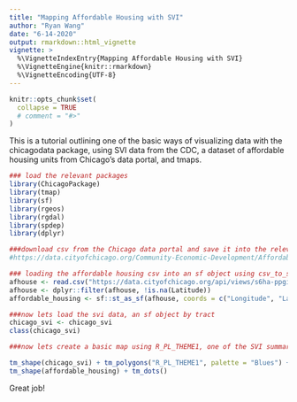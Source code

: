 ```yaml
---
title: "Mapping Affordable Housing with SVI"
author: "Ryan Wang"
date: "6-14-2020"
output: rmarkdown::html_vignette
vignette: >
  %\VignetteIndexEntry{Mapping Affordable Housing with SVI}
  %\VignetteEngine{knitr::rmarkdown}
  %\VignetteEncoding{UTF-8}
---
```


```r
knitr::opts_chunk$set(
  collapse = TRUE
  # comment = "#>"
)
```

This is a tutorial outlining one of the basic ways of visualizing data with the chicagodata package, using SVI data from the CDC, a dataset of affordable housing units from Chicago's data portal, and tmaps. 
```r
### load the relevant packages
library(ChicagoPackage)
library(tmap)
library(sf)
library(rgeos)
library(rgdal)
library(spdep)
library(dplyr)

###download csv from the Chicago data portal and save it into the relevant working directory
#https://data.cityofchicago.org/Community-Economic-Development/Affordable-Rental-Housing-Developments/s6ha-ppgi
```

```r
### loading the affordable housing csv into an sf object using csv_to_sf
afhouse <- read.csv("https://data.cityofchicago.org/api/views/s6ha-ppgi/rows.csv?accessType=DOWNLOAD")
afhouse <- dplyr::filter(afhouse, !is.na(Latitude))
affordable_housing <- sf::st_as_sf(afhouse, coords = c("Longitude", "Latitude"), crs = 4326)
```

```r
###now lets load the svi data, an sf object by tract
chicago_svi <- chicago_svi
class(chicago_svi)
```

```r
###now lets create a basic map using R_PL_THEME1, one of the SVI summary statistics, and the affordable housing units

tm_shape(chicago_svi) + tm_polygons("R_PL_THEME1", palette = "Blues") + 
tm_shape(affordable_housing) + tm_dots()
```

Great job! 

